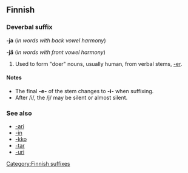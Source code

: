 ==Finnish==

===Deverbal suffix===
'''-ja''' (''in words with back vowel harmony'')

'''-jä''' (''in words with front vowel harmony'')

# Used to form "doer" nouns, usually human, from verbal stems, [[-er]].

====Notes====
*The final '''-e-''' of the stem changes to '''-i-''' when suffixing. 
*After /i/, the /j/ may be silent or almost silent.

===See also===
*[[-ari#Finnish|-ari]]
*[[-in#Finnish|-in]]
*[[-kko#Finnish|-kko]]
*[[-tar#Finnish|-tar]]
*[[-uri#Finnish|-uri]]

[[Category:Finnish suffixes]]